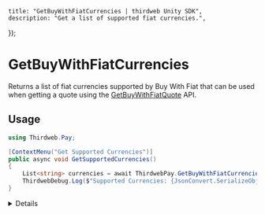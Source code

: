 
	title: "GetBuyWithFiatCurrencies | thirdweb Unity SDK",
	description: "Get a list of supported fiat currencies.",
});

# GetBuyWithFiatCurrencies

Returns a list of fiat currencies supported by Buy With Fiat that can be used when getting a quote using the [GetBuyWithFiatQuote](/unity/pay/getbuywithfiatquote) API.

## Usage

```csharp
using Thirdweb.Pay;

[ContextMenu("Get Supported Currencies")]
public async void GetSupportedCurrencies()
{
	List<string> currencies = await ThirdwebPay.GetBuyWithFiatCurrencies();
	ThirdwebDebug.Log($"Supported Currencies: {JsonConvert.SerializeObject(currencies, Formatting.Indented)}");
}
```

<Details summary="Configuration">

### Return Value

`List<string>`: A list of supported fiat currencies.

</Details>
